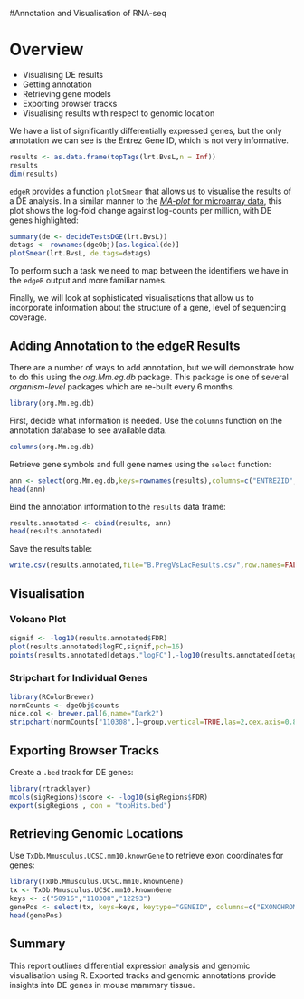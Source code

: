 #Annotation and Visualisation of RNA-seq

# Overview

- Visualising DE results
- Getting annotation
- Retrieving gene models
- Exporting browser tracks
- Visualising results with respect to genomic location

We have a list of significantly differentially expressed genes, but the only annotation we can see is the Entrez Gene ID, which is not very informative. 

```r
results <- as.data.frame(topTags(lrt.BvsL,n = Inf))
results
dim(results)
```

`edgeR` provides a function `plotSmear` that allows us to visualise the results of a DE analysis. In a similar manner to the [*MA-plot* for microarray data](https://en.wikipedia.org/wiki/MA_plot), this plot shows the log-fold change against log-counts per million, with DE genes highlighted:

```r
summary(de <- decideTestsDGE(lrt.BvsL))
detags <- rownames(dgeObj)[as.logical(de)]
plotSmear(lrt.BvsL, de.tags=detags)
```

To perform such a task we need to map between the identifiers we have in the `edgeR` output and more familiar names.

Finally, we will look at sophisticated visualisations that allow us to incorporate information about the structure of a gene, level of sequencing coverage.

## Adding Annotation to the edgeR Results

There are a number of ways to add annotation, but we will demonstrate how to do this using the *org.Mm.eg.db* package. This package is one of several *organism-level* packages which are re-built every 6 months.

```r
library(org.Mm.eg.db)
```

First, decide what information is needed. Use the `columns` function on the annotation database to see available data.

```r
columns(org.Mm.eg.db)
```

Retrieve gene symbols and full gene names using the `select` function:

```r
ann <- select(org.Mm.eg.db,keys=rownames(results),columns=c("ENTREZID","SYMBOL","GENENAME"))
head(ann)
```

Bind the annotation information to the `results` data frame:

```r
results.annotated <- cbind(results, ann)
head(results.annotated)
```

Save the results table:

```r
write.csv(results.annotated,file="B.PregVsLacResults.csv",row.names=FALSE)
```

## Visualisation

### Volcano Plot

```r
signif <- -log10(results.annotated$FDR)
plot(results.annotated$logFC,signif,pch=16)
points(results.annotated[detags,"logFC"],-log10(results.annotated[detags,"FDR"]),pch=16,col="red")
```

### Stripchart for Individual Genes

```r
library(RColorBrewer)
normCounts <- dgeObj$counts
nice.col <- brewer.pal(6,name="Dark2")
stripchart(normCounts["110308",]~group,vertical=TRUE,las=2,cex.axis=0.8,pch=16,cex=1.3,col=nice.col,method="jitter",ylab="Normalised log2 expression",main="Krt5")
```

## Exporting Browser Tracks

Create a `.bed` track for DE genes:

```r
library(rtracklayer)
mcols(sigRegions)$score <- -log10(sigRegions$FDR)
export(sigRegions , con = "topHits.bed")
```

## Retrieving Genomic Locations

Use `TxDb.Mmusculus.UCSC.mm10.knownGene` to retrieve exon coordinates for genes:

```r
library(TxDb.Mmusculus.UCSC.mm10.knownGene)
tx <- TxDb.Mmusculus.UCSC.mm10.knownGene
keys <- c("50916","110308","12293")
genePos <- select(tx, keys=keys, keytype="GENEID", columns=c("EXONCHROM","EXONSTART","EXONEND"))
head(genePos)
```

## Summary

This report outlines differential expression analysis and genomic visualisation using R. Exported tracks and genomic annotations provide insights into DE genes in mouse mammary tissue.
